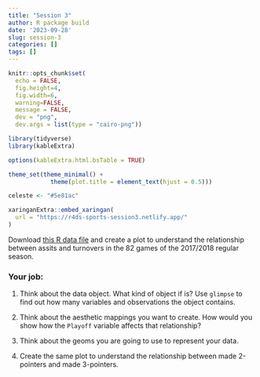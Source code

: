 ```yaml
---
title: "Session 3"
author: R package build
date: '2023-09-28'
slug: session-3
categories: []
tags: []
---
```


```r
knitr::opts_chunk$set(
  echo = FALSE, 
  fig.height=4, 
  fig.width=6, 
  warning=FALSE, 
  message = FALSE,
  dev = "png", 
  dev.args = list(type = "cairo-png"))

library(tidyverse)
library(kableExtra)

options(kableExtra.html.bsTable = TRUE)

theme_set(theme_minimal() + 
            theme(plot.title = element_text(hjust = 0.5)))

celeste <- "#5e81ac"

```


```r
xaringanExtra::embed_xaringan(
  url = "https://r4ds-sports-session3.netlify.app/"
)
```



Download [this R data file](./nba.rds) and create a plot to understand the relationship between assits and turnovers in the 82 games of the 2017/2018 regular season.


### Your job:

1) Think about the data object. What kind of object if is? Use `glimpse` to find out how many variables and observations the object contains.

2) Think about the aesthetic mappings you want to create. How would you show how the `Playoff` variable affects that relationship?

3) Think about the geoms you are going to use to represent your data.

4) Create the same plot to understand the relationship between made 2-pointers and made 3-pointers.

